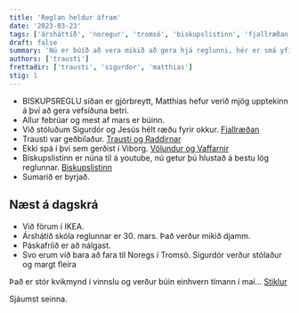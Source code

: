 ```yaml
---
title: 'Reglan heldur áfram'
date: '2023-03-23'
tags: ['ársháttíð', 'noregur', 'tromsö', 'biskupslistinn', 'fjallræðan']
draft: false
summary: 'Nú er búið að vera mikið að gera hjá reglunni, hér er smá yfirlit yfir það helsta'
authors: ['trausti']
frettadir: ['trausti', 'sigurdor', 'matthias']
stig: 1
---
```


- BISKUPSREGLU síðan er gjörbreytt, Matthías hefur verið mjög upptekinn á því að gera vefsíðuna betri.
- Allur febrúar og mest af mars er búinn.
- Við stóluðum Sigurdór og Jesús hélt ræðu fyrir okkur. [Fjallræðan](/verkefni/Fjallraedan)
- Trausti var geðbilaður. [Trausti og Raddirnar](/verkefni/Raddir)
- Ekki spá í því sem gerðist í Viborg. [Völundur og Vaffarnir](/verkefni/Vaffarnir)
- Biskupslistinn er núna til á youtube, nú getur þú hlustað á bestu lög reglunnar. [Biskupslistinn](https://youtube.com/playlist?list=PLHMUy4YKtyMn6lGdkpF1OkiA9Cn_quEjt)
- Sumarið er byrjað.

## Næst á dagskrá

- Við förum í IKEA.
- Árshátíð skóla reglunnar er 30. mars. Það verður mikið djamm.
- Páskafríið er að nálgast.
- Svo erum við bara að fara til Noregs í Tromsö. Sigurdór verður stólaður og margt fleira

Það er stór kvikmynd í vinnslu og verður búin einhvern tímann í maí... [Stiklur](/verkefni/islendingasogur/Gunnlaugs-stikla)

Sjáumst seinna.
